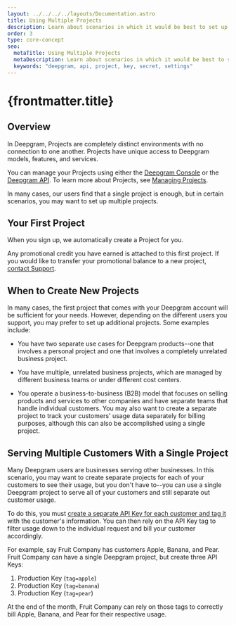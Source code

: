 ---
layout: ../../../../layouts/Documentation.astro
title: Using Multiple Projects
description: Learn about scenarios in which it would be best to set up multiple Deepgram projects.
order: 3
type: core-concept
seo:
  metaTitle: Using Multiple Projects
  metaDescription: Learn about scenarios in which it would be best to set up multiple Deepgram projects.
  keywords: "deepgram, api, project, key, secret, settings"
---

# {frontmatter.title}

## Overview

In Deepgram, Projects are completely distinct environments with no connection to one another. Projects have unique access to Deepgram models, features, and services.

You can manage your Projects using either the [Deepgram Console](https://console.deepgram.com) or the [Deepgram API](/api-reference/projects/). To learn more about Projects, see [Managing Projects](/documentation/getting-started/projects/).

In many cases, our users find that a single project is enough, but in certain scenarios, you may want to set up multiple projects.

## Your First Project

When you sign up, we automatically create a Project for you.

Any promotional credit you have earned is attached to this first project. If you would like to transfer your promotional balance to a new project, [contact Support](/support/).

## When to Create New Projects

In many cases, the first project that comes with your Deepgram account will be sufficient for your needs. However, depending on the different users you support, you may prefer to set up additional projects. Some examples include:

- You have two separate use cases for Deepgram products--one that involves a personal project and one that involves a completely unrelated business project.

- You have multiple, unrelated business projects, which are managed by different business teams or under different cost centers.

- You operate a business-to-business (B2B) model that focuses on selling products and services to other companies and have separate teams that handle individual customers. You may also want to create a separate project to track your customers' usage data separately for billing purposes, although this can also be accomplished using a single project.

## Serving Multiple Customers With a Single Project

Many Deepgram users are businesses serving other businesses. In this scenario, you may want to create separate projects for each of your customers to see their usage, but you don't have to--you can use a single Deepgram project to serve all of your customers and still separate out customer usage.

To do this, you must [create a separate API Key for each customer and tag it](/documentation/getting-started/authentication/#create-an-api-key) with the customer's information. You can then rely on the API Key tag to filter usage down to the individual request and bill your customer accordingly.

For example, say Fruit Company has customers Apple, Banana, and Pear. Fruit Company can have a single Deepgram project, but create three API Keys:

1. Production Key (`tag=apple`)
2. Production Key (`tag=banana`)
3. Production Key (`tag=pear`)

At the end of the month, Fruit Company can rely on those tags to correctly bill Apple, Banana, and Pear for their respective usage.

